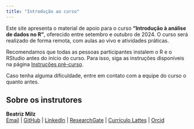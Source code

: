 ```yaml
---
title: "Introdução ao curso"
---
```


Este site apresenta o material de apoio para o curso **"Introdução à análise de dados no R"**, oferecido entre setembro e outubro de 2024.
O curso será realizado de forma remota, com aulas ao vivo e atividades práticas.

:::{.callout-important}
Recomendamos que todas as pessoas participantes instalem o R e o RStudio antes do início do curso.
Para isso, siga as instruções disponíveis na página [Instruções pré-curso](00_instrucoes_pre_curso.qmd).

Caso tenha alguma dificuldade, entre em contato com a equipe do curso o quanto antes.
:::



## Sobre os instrutores

**Beatriz Milz** <br>
[Email](mailto:milz.bea@gmail.com) | [GitHub](https://github.com/beatrizmilz) | [LinkedIn](https://www.linkedin.com/in/beatrizmilz/) |
[ResearchGate](https://www.researchgate.net/profile/Beatriz-Milz) | [Currículo Lattes](http://lattes.cnpq.br/5150665880581477) | [Orcid](https://orcid.org/0000-0002-3064-4486)
